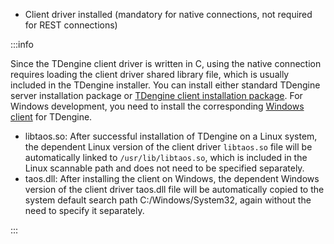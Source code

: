 - Client driver installed (mandatory for native connections, not required for REST connections)

:::info

Since the TDengine client driver is written in C, using the native connection requires loading the client driver shared library file, which is usually included in the TDengine installer. You can install either standard TDengine server installation package or [TDengine client installation package](/get-started/). For Windows development, you need to install the corresponding [Windows client](https://www.taosdata.com/cn/all-downloads/#TDengine-Windows-Client) for TDengine.

- libtaos.so: After successful installation of TDengine on a Linux system, the dependent Linux version of the client driver `libtaos.so` file will be automatically linked to `/usr/lib/libtaos.so`, which is included in the Linux scannable path and does not need to be specified separately.
- taos.dll: After installing the client on Windows, the dependent Windows version of the client driver taos.dll file will be automatically copied to the system default search path C:/Windows/System32, again without the need to specify it separately.

:::
